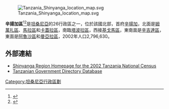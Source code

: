 {{NoteTA
|T=zh-cn:希尼安加区;zh-tw:辛揚加區;
|1=zh-cn:希尼安加;zh-tw:辛揚加;
}}

[[Image:Tanzania_Shinyanga_location_map.svg|thumb]]

'''辛揚加區'''<ref>{{cite book|author1=周定国|title=世界地名翻译大辞典|date=2007|publisher=中国对外翻译出版公司|location=北京|isbn=978-7-5001-0753-8}}</ref><ref>{{Cite web|title=Shinyanga - 辛揚加|url=http://terms.naer.edu.tw/detail/3013409/?index=1|accessdate=2019-09-07|author=國家教育研究院|date=|format=|work=雙語詞彙、學術名詞暨辭書資訊網|publisher=|language=|archive-date=2020-02-04|archive-url=https://web.archive.org/web/20200204023756/http://terms.naer.edu.tw/detail/3013409/?index=1|dead-url=no}}</ref>是[[坦桑尼亞|坦桑尼亞]]的26行政區之一，位於該國北部，首府[[辛揚加|辛揚加]]，北面是[[姆萬扎區|姆萬扎區]]、[[馬拉區|馬拉區]]和[[卡蓋拉區|卡蓋拉區]]，南臨[[塔波拉區|塔波拉區]]，西接[[基戈馬區|基戈馬區]]，東南面是[[辛吉達區|辛吉達區]]，東面是[[阿魯沙區|阿魯沙區]]和[[曼亞拉區|曼亞拉區]]，2002年人口2,796,630。

==外部連結==
*[http://www.tanzania.go.tz/census/census/shinyanga.htm Shinyanga Region Homepage for the 2002 Tanzania National Census] {{Wayback|url=http://www.tanzania.go.tz/census/census/shinyanga.htm |date=20040317114446 }}
*[http://www.tanzania.go.tz/govdirf.html Tanzanian Government Directory Database] {{Wayback|url=http://www.tanzania.go.tz/govdirf.html |date=20060125020114 }}

{{coord|3|45|S|33|00|E|region:TZ_type:adm1st_source:GNS-enwiki|display=title}}

{{坦尚尼亞行政區劃}}

[[Category:坦桑尼亞行政區劃|Category:坦桑尼亞行政區劃]]


{{Tanzania-stub}}
